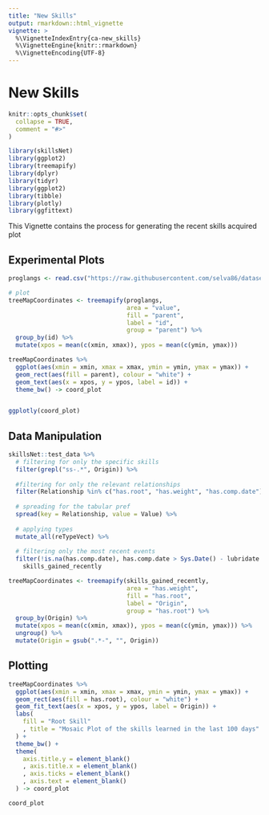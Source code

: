 ```yaml
---
title: "New Skills"
output: rmarkdown::html_vignette
vignette: >
  %\VignetteIndexEntry{ca-new_skills}
  %\VignetteEngine{knitr::rmarkdown}
  %\VignetteEncoding{UTF-8}
---
```

# New Skills

```r
knitr::opts_chunk$set(
  collapse = TRUE,
  comment = "#>"
)
```

```r
library(skillsNet)
library(ggplot2) 
library(treemapify)
library(dplyr)
library(tidyr)
library(ggplot2)
library(tibble)
library(plotly)
library(ggfittext)
```

This Vignette contains the process for generating the recent skills acquired plot


## Experimental Plots
```r
proglangs <- read.csv("https://raw.githubusercontent.com/selva86/datasets/master/proglanguages.csv")

# plot
treeMapCoordinates <- treemapify(proglangs,
                                 area = "value",
                                 fill = "parent",
                                 label = "id",
                                 group = "parent") %>% 
  group_by(id) %>% 
  mutate(xpos = mean(c(xmin, xmax)), ypos = mean(c(ymin, ymax)))

treeMapCoordinates %>% 
  ggplot(aes(xmin = xmin, xmax = xmax, ymin = ymin, ymax = ymax)) +
  geom_rect(aes(fill = parent), colour = "white") +
  geom_text(aes(x = xpos, y = ypos, label = id)) +
  theme_bw() -> coord_plot



```

```r
ggplotly(coord_plot)
```

## Data Manipulation

```r
skillsNet::test_data %>% 
  # filtering for only the specific skills
  filter(grepl("ss-.*", Origin)) %>% 
  
  #filtering for only the relevant relationships
  filter(Relationship %in% c("has.root", "has.weight", "has.comp.date")) %>% 
  
  # spreading for the tabular pref
  spread(key = Relationship, value = Value) %>% 
  
  # applying types
  mutate_all(reTypeVect) %>% 
  
  # filtering only the most recent events
  filter(!is.na(has.comp.date), has.comp.date > Sys.Date() - lubridate::days(100)) ->
    skills_gained_recently


```


```r
treeMapCoordinates <- treemapify(skills_gained_recently,
                                 area = "has.weight",
                                 fill = "has.root",
                                 label = "Origin",
                                 group = "has.root") %>% 
  group_by(Origin) %>% 
  mutate(xpos = mean(c(xmin, xmax)), ypos = mean(c(ymin, ymax))) %>% 
  ungroup() %>% 
  mutate(Origin = gsub(".*-", "", Origin))
```
## Plotting

```r
treeMapCoordinates %>% 
  ggplot(aes(xmin = xmin, xmax = xmax, ymin = ymin, ymax = ymax)) +
  geom_rect(aes(fill = has.root), colour = "white") +
  geom_fit_text(aes(x = xpos, y = ypos, label = Origin)) +
  labs(
    fill = "Root Skill"
    , title = "Mosaic Plot of the skills learned in the last 100 days"
  ) +
  theme_bw() +
  theme(
    axis.title.y = element_blank()
    , axis.title.x = element_blank()
    , axis.ticks = element_blank()
    , axis.text = element_blank()
  ) -> coord_plot

coord_plot
```


